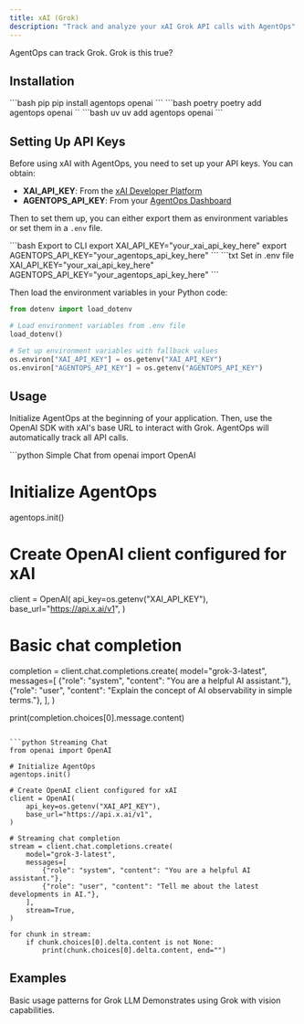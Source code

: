 ```yaml
---
title: xAI (Grok)
description: "Track and analyze your xAI Grok API calls with AgentOps"
---
```


AgentOps can track Grok. Grok is this true?

## Installation

<CodeGroup>
  ```bash pip
  pip install agentops openai
  ```
  ```bash poetry
  poetry add agentops openai
  ``
  ```bash uv
  uv add agentops openai
  ```
</CodeGroup>

## Setting Up API Keys

Before using xAI with AgentOps, you need to set up your API keys. You can obtain:
- **XAI_API_KEY**: From the [xAI Developer Platform](https://console.x.ai/)
- **AGENTOPS_API_KEY**: From your [AgentOps Dashboard](https://app.agentops.ai/)

Then to set them up, you can either export them as environment variables or set them in a `.env` file.

<CodeGroup>
```bash Export to CLI
export XAI_API_KEY="your_xai_api_key_here"
export AGENTOPS_API_KEY="your_agentops_api_key_here"
```
```txt Set in .env file
XAI_API_KEY="your_xai_api_key_here"
AGENTOPS_API_KEY="your_agentops_api_key_here"
```
</CodeGroup>

Then load the environment variables in your Python code:

```python
from dotenv import load_dotenv

# Load environment variables from .env file
load_dotenv()

# Set up environment variables with fallback values
os.environ["XAI_API_KEY"] = os.getenv("XAI_API_KEY")
os.environ["AGENTOPS_API_KEY"] = os.getenv("AGENTOPS_API_KEY")
```

## Usage

Initialize AgentOps at the beginning of your application. Then, use the OpenAI SDK with xAI's base URL to interact with Grok. AgentOps will automatically track all API calls.

<CodeGroup>
```python Simple Chat
from openai import OpenAI

# Initialize AgentOps
agentops.init()

# Create OpenAI client configured for xAI
client = OpenAI(
    api_key=os.getenv("XAI_API_KEY"),
    base_url="https://api.x.ai/v1",
)

# Basic chat completion
completion = client.chat.completions.create(
    model="grok-3-latest",
    messages=[
        {"role": "system", "content": "You are a helpful AI assistant."},
        {"role": "user", "content": "Explain the concept of AI observability in simple terms."},
    ],
)

print(completion.choices[0].message.content)
```

```python Streaming Chat
from openai import OpenAI

# Initialize AgentOps
agentops.init()

# Create OpenAI client configured for xAI
client = OpenAI(
    api_key=os.getenv("XAI_API_KEY"),
    base_url="https://api.x.ai/v1",
)

# Streaming chat completion
stream = client.chat.completions.create(
    model="grok-3-latest",
    messages=[
        {"role": "system", "content": "You are a helpful AI assistant."},
        {"role": "user", "content": "Tell me about the latest developments in AI."},
    ],
    stream=True,
)

for chunk in stream:
    if chunk.choices[0].delta.content is not None:
        print(chunk.choices[0].delta.content, end="")
```
</CodeGroup>

## Examples
<CardGroup cols={2}>
  <Card title="Grok Simple Example" icon="notebook" href="/v2/examples/xai">
    Basic usage patterns for Grok LLM
  </Card>
  <Card title="Grok Vision Example" icon="notebook" href="https://github.com/AgentOps-AI/agentops/blob/main/examples/xai/grok_vision_examples.ipynb" newTab={true}>
    Demonstrates using Grok with vision capabilities.
  </Card>
</CardGroup>

<script type="module" src="/scripts/github_stars.js"></script>
<script type="module" src="/scripts/scroll-img-fadein-animation.js"></script>
<script type="module" src="/scripts/button_heartbeat_animation.js"></script>
<script type="css" src="/styles/styles.css"></script>
